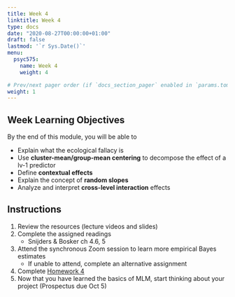 ```yaml
---
title: Week 4
linktitle: Week 4
type: docs
date: "2020-08-27T00:00:00+01:00"
draft: false
lastmod: '`r Sys.Date()`'
menu:
  psyc575:
    name: Week 4
    weight: 4

# Prev/next pager order (if `docs_section_pager` enabled in `params.toml`)
weight: 1
---
```


## Week Learning Objectives

By the end of this module, you will be able to 

- Explain what the ecological fallacy is
- Use **cluster-mean/group-mean centering** to decompose the effect of a lv-1 predictor
- Define **contextual effects**
- Explain the concept of **random slopes**
- Analyze and interpret **cross-level interaction** effects

## Instructions

1. Review the resources (lecture videos and slides)
2. Complete the assigned readings
    * Snijders & Bosker ch 4.6, 5
3. Attend the synchronous Zoom session to learn more empirical Bayes estimates
    * If unable to attend, complete an alternative assignment
4. Complete [Homework 4](../homework-4)
5. Now that you have learned the basics of MLM, start thinking about your project (Prospectus due Oct 5)

